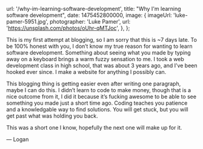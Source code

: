 
  url: '/why-im-learning-software-development',
  title: "Why I'm learning software development",
  date: 1475452800000,
  image: {
    imageUrl: 'luke-pamer-5951.jpg',
    photographer: 'Luke Pamer',
    url: 'https://unsplash.com/photos/oUhr-qMTJoc',
  },
};


This is my first attempt at blogging, so I am sorry that this is ~7 days late. To be 100% honest with you, I don’t know my true reason for wanting to learn software development. Something about seeing what you made by typing away on a keyboard brings a warm fuzzy sensation to me. I took a web development class in high school, that was about 3 years ago, and I’ve been hooked ever since. I make a website for anything I possibly can.

This blogging thing is getting easier even after writing one paragraph, maybe I can do this. I didn’t learn to code to make money, though that is a nice outcome from it, I did it because it’s fucking awesome to be able to see something you made just a short time ago. Coding teaches you patience and a knowledgable way to find solutions. You will get stuck, but you will get past what was holding you back.

This was a short one I know, hopefully the next one will make up for it.

— Logan

